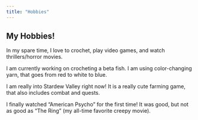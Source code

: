 ```yaml
---
title: "Hobbies"
---
```


## My Hobbies!

In my spare time, I love to crochet, play video games, and watch thrillers/horror movies. 

I am currently working on crocheting a beta fish. I am using color-changing yarn, that goes from red to white to blue. 

I am really into Stardew Valley right now! It is a really cute farming game, that also includes combat and quests. 

I finally watched "American Psycho" for the first time! It was good, but not as good as "The Ring" (my all-time favorite creepy movie). 
